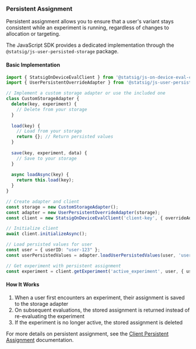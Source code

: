 ### Persistent Assignment

Persistent assignment allows you to ensure that a user's variant stays consistent while an experiment is running, regardless of changes to allocation or targeting.

The JavaScript SDK provides a dedicated implementation through the `@statsig/js-user-persisted-storage` package.

#### Basic Implementation

```typescript
import { StatsigOnDeviceEvalClient } from '@statsig/js-on-device-eval-client';
import { UserPersistentOverrideAdapter } from '@statsig/js-user-persisted-storage';

// Implement a custom storage adapter or use the included one
class CustomStorageAdapter {
  delete(key, experiment) {
    // Delete from your storage
  }
  
  load(key) {
    // Load from your storage
    return {}; // Return persisted values
  }
  
  save(key, experiment, data) {
    // Save to your storage
  }
  
  async loadAsync(key) {
    return this.load(key);
  }
}

// Create adapter and client
const storage = new CustomStorageAdapter();
const adapter = new UserPersistentOverrideAdapter(storage);
const client = new StatsigOnDeviceEvalClient('client-key', { overrideAdapter: adapter });

// Initialize client
await client.initializeAsync();

// Load persisted values for user
const user = { userID: "user-123" };
const userPersistedValues = adapter.loadUserPersistedValues(user, 'userID');

// Get experiment with persistent assignment
const experiment = client.getExperiment('active_experiment', user, { userPersistedValues });
```

#### How It Works

1. When a user first encounters an experiment, their assignment is saved to the storage adapter
2. On subsequent evaluations, the stored assignment is returned instead of re-evaluating the experiment
3. If the experiment is no longer active, the stored assignment is deleted

For more details on persistent assignment, see the [Client Persistent Assignment](/client/concepts/persistent_assignment) documentation.
